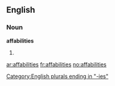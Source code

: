 ==English==

===Noun===
'''affabilities'''

# {{plural of|[[affability]]}}

[[Category:English plurals ending in "-ies"]]

[[ar:affabilities]]
[[fr:affabilities]]
[[no:affabilities]]